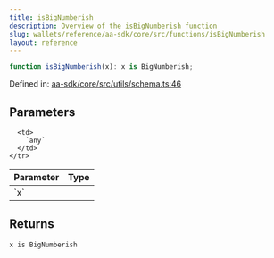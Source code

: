 ```yaml
---
title: isBigNumberish
description: Overview of the isBigNumberish function
slug: wallets/reference/aa-sdk/core/src/functions/isBigNumberish
layout: reference
---
```


```ts
function isBigNumberish(x): x is BigNumberish;
```

Defined in: [aa-sdk/core/src/utils/schema.ts:46](https://github.com/alchemyplatform/aa-sdk/blob/e3c1a23e6e03f44bf2db3afddb97a91b175cba58/aa-sdk/core/src/utils/schema.ts#L46)

## Parameters

<table>
  <thead>
    <tr>
      <th align="left">Parameter</th>
      <th align="left">Type</th>
    </tr>
  </thead>

  <tbody>
    <tr>
      <td>
        `x`
      </td>

      <td>
        `any`
      </td>
    </tr>

  </tbody>
</table>

## Returns

`x is BigNumberish`
